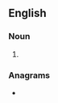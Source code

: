 ==English==

===Noun===
{{head|en|noun plural form}}

# {{plural of|epicist|lang=en}}

===Anagrams===
* {{anagrams|en|a=ceiipsst|spiciest}}